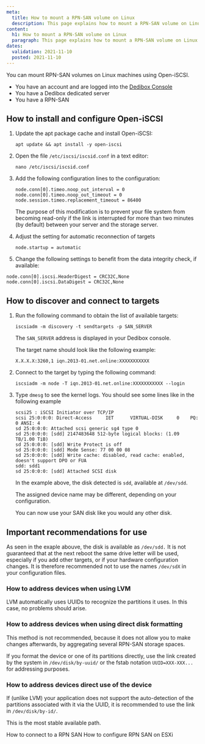```yaml
---
meta:
  title: How to mount a RPN-SAN volume on Linux
  description: This page explains how to mount a RPN-SAN volume on Linux
content:
  h1: How to mount a RPN-SAN volume on Linux
  paragraph: This page explains how to mount a RPN-SAN volume on Linux
dates:
  validation: 2021-11-10
  posted: 2021-11-10
---
```


You can mount RPN-SAN volumes on Linux machines using Open-iSCSI. 

<Message type="requirement">

* You have an account and are logged into the [Dedibox Console](https://console.online.net)
* You have a Dedibox dedicated server
* You have a RPN-SAN 

</Message>

## How to install and configure Open-iSCSI

1. Update the apt package cache and install Open-iSCSI:
    ```
    apt update && apt install -y open-iscsi
    ```
2. Open the file `/etc/iscsi/iscsid.conf` in a text editor:
    ```
    nano /etc/iscsi/iscsid.conf
    ```

3. Add the following configuration lines to the configuration: 
    ```
    node.conn[0].timeo.noop_out_interval = 0
    node.conn[0].timeo.noop_out_timeout = 0
    node.session.timeo.replacement_timeout = 86400
    ```

    The purpose of this modification is to prevent your file system from becoming read-only if the link is interrupted for more than two minutes (by default) between your server and the storage server.

4. Adjust the setting for automatic reconnection of targets
    ```
    node.startup = automatic
    ````

5. Change the following settings to benefit from the data integrity check, if available:
```
node.conn[0].iscsi.HeaderDigest = CRC32C,None
node.conn[0].iscsi.DataDigest = CRC32C,None
```

## How to discover and connect to targets

1. Run the following command to obtain the list of available targets: 
    ```
    iscsiadm -m discovery -t sendtargets -p SAN_SERVER
    ```

    <Message type="note">

    The `SAN_SERVER` address is displayed in your Dedibox console.

    </Message>

    The target name should look like the following example: 
    ```
    X.X.X.X:3260,1 iqn.2013-01.net.online:XXXXXXXXXXX
    ```

2. Connect to the target by typing the following command: 
    ```
    iscsiadm -m node -T iqn.2013-01.net.online:XXXXXXXXXXX --login
    ```

3. Type `dmesg` to see the kernel logs. You should see some lines like in the following example
    ```
    scsi25 : iSCSI Initiator over TCP/IP
    scsi 25:0:0:0: Direct-Access     IET      VIRTUAL-DISK     0    PQ: 0 ANSI: 4
    sd 25:0:0:0: Attached scsi generic sg4 type 0
    sd 25:0:0:0: [sdd] 2147483648 512-byte logical blocks: (1.09 TB/1.00 TiB)
    sd 25:0:0:0: [sdd] Write Protect is off
    sd 25:0:0:0: [sdd] Mode Sense: 77 00 00 08
    sd 25:0:0:0: [sdd] Write cache: disabled, read cache: enabled, doesn't support DPO or FUA
    sdd: sdd1
    sd 25:0:0:0: [sdd] Attached SCSI disk
    ```
    In the example above, the disk detected is `sdd`, available at `/dev/sdd`. 

    <Message type="note"> 

    The assigned device name may be different, depending on your configuration.

    </Message>

    You can now use your SAN disk like you would any other disk.

## Important recommendations for use

As seen in the exaple abouve, the disk is available as `/dev/sdd.` It is not guaranteed that at the next reboot the same drive letter will be used, especially if you add other targets, or if your hardware configuration changes. It is therefore recommended not to use the names `/dev/sdX` in your configuration files.

### How to address devices when using LVM
LVM automatically uses UUIDs to recognize the partitions it uses. In this case, no problems should arise.

### How to address devices when using direct disk formatting

<Message type="note">

This method is not recommended, because it does not allow you to make changes afterwards, by aggregating several RPN-SAN storage spaces.

</Message>

If you format the device or one of its partitions directly, use the link created by the system in `/dev/disk/by-uuid/` or the fstab notation `UUID=XXX-XXX...` for addressing purposes.

### How to address devices direct use of the device

If (unlike LVM) your application does not support the auto-detection of the partitions associated with it via the UUID, it is recommended to use the link in `/dev/disk/by-id/`.

This is the most stable available path.

<Navigation title="See Also">
  <PreviousButton to="/dedibox-network/rpn/how-to/connect-rpn-san/">How to connect to a RPN SAN</PreviousButton>
  <NextButton to="/dedibox-network/rpn/how-to/use-rpn-san-esxi/">How to configure RPN SAN on ESXi</NextButton>
</Navigation>